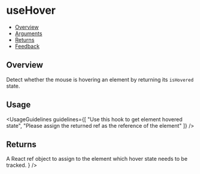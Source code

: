 
<Meta of={UseHoverStories} />

# useHover

- [Overview](#overview)
- [Arguments](#arguments)
- [Returns](#returns)
- [Feedback](#feedback)

## Overview

Detect whether the mouse is hovering an element by returning its <code>isHovered</code> state.

<Canvas of={UseHoverStories.Overview} />

## Usage

<UsageGuidelines
  guidelines={[
    "Use this hook to get element hovered state",
    "Please assign the returned ref as the reference of the element"
  ]}
/>

## Returns

<FunctionArguments>
  <FunctionArgument
    name="ref"
    type="React.MutableRefObject"
    description={
      <>
        A React
        <Link size={Link.sizes.MEDIUM} href="https://react.dev/reference/react/useRef">
          ref
        </Link>
        object to assign to the element which hover state needs to be tracked.
      </>
    }
  />
  <FunctionArgument name="isHovered" type="boolean" description="Whether the element is hovered or not." />
</FunctionArguments>
